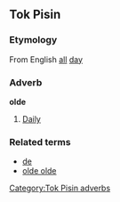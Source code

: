 ==Tok Pisin==
===Etymology===
From English [[all]] [[day]]

===Adverb===
'''olde'''
#[[daily|Daily]]

===Related terms===
*[[de#Tok Pisin|de]]
*[[olde olde]]

[[Category:Tok Pisin adverbs]]